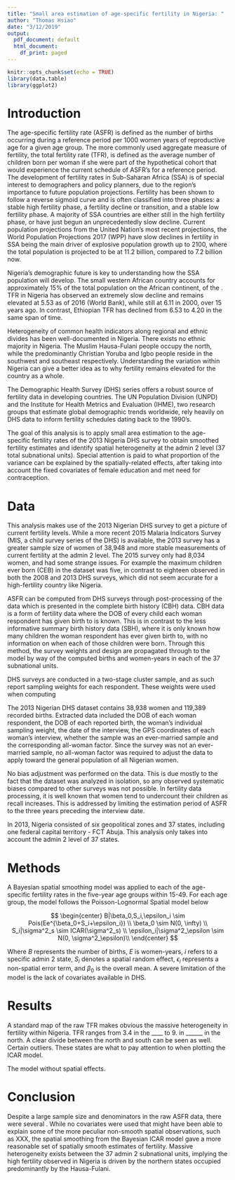 ---
title: "Small area estimation of age-specific fertility in Nigeria: "
author: "Thomas Hsiao"
date: "3/12/2019"
output:
  pdf_document: default
  html_document:
    df_print: paged
---

```{r setup, include=FALSE}
knitr::opts_chunk$set(echo = TRUE)
library(data.table)
library(ggplot2)
```

# Introduction

The age-specific fertility rate (ASFR) is defined as the number of births occurring during a reference period per 1000 women years of reproductive age for a given age group. The more commonly used aggregate measure of fertility, the total fertility rate (TFR), is defined as the average number of children born per woman if she were part of the hypothetical cohort that would experience the current schedule of ASFR's for a reference period. The development of fertility rates in Sub-Saharan Africa (SSA) is of special interest to demographers and policy planners, due to the region's importance to future population projections. Fertility has been shown to follow a reverse sigmoid curve and is often classified into three phases: a stable high fertility phase, a fertility decline or transition, and a stable low fertility phase. A majority of SSA countries are either still in the high fertility phase, or have just begun an unprecedentedly slow decline. Current population projections from the United Nation's most recent projections, the World Population Projections 2017 (WPP) have slow declines in fertility in SSA being the main driver of explosive population growth up to 2100, where the total population is projected to be at 11.2 billion, compared to 7.2 billion now. 

Nigeria's demographic future is key to understanding how the SSA population will develop. The small western African country accounts for approximately 15% of the total population on the African continent, of the . TFR in Nigeria has observed an extremely slow decline and remains elevated at 5.53 as of 2016 (World Bank), while still at 6.11 in 2000, over 15 years ago. In contrast, Ethiopian TFR has declined from 6.53 to 4.20 in the same span of time. 

Heterogeneity of common health indicators along regional and ethnic divides has been well-documented in Nigeria. There exists no ethnic majority in Nigeria. The Muslim Hausa-Fulani people occupy the north, while the predominantly Christian Yoruba and Igbo people reside in the southwest and southeast respectively. Understanding the variation within Nigeria can give a better idea as to why fertility remains elevated for the country as a whole. 

The Demographic Health Survey (DHS) series offers a robust source of fertility data in developing countries. The UN Population Division (UNPD) and the Institute for Health Metrics and Evaluation (IHME), two research groups that estimate global demographic trends worldwide, rely heavily on DHS data to inform fertility schedules dating back to the 1990's. 

The goal of this analysis is to apply small area estimation to the age-specific fertility rates of the 2013 Nigeria DHS survey to obtain smoothed fertility estimates and identify spatial heterogeneity at the admin 2 level (37 total subnational units). Special attention is paid to what proportion of the variance can be explained by the spatially-related effects, after taking into account the fixed covariates of female education and met need for contraception.   

# Data

This analysis makes use of the 2013 Nigerian DHS survey to get a picture of current fertility levels. While a more recent 2015 Malaria Indicators Survey (MIS, a child survey series of the DHS) is available, the 2013 survey has a greater sample size of women of 38,948 and more stable measurements of current fertility at the admin 2 level. The 2015 survey only had 8,034 women, and had some strange issues. For example the maximum children ever born (CEB) in the dataset was five, in contrast to eighteen observed in both the 2008 and 2013 DHS surveys, which did not seem accurate for a high-fertility country like Nigeria. 

ASFR can be computed from DHS surveys through post-processing of the data which is presented in the complete birth history (CBH) data. CBH data is a form of fertility data where the DOB of every child each woman respondent has given birth to is known. This is in contrast to the less informative summary birth history data (SBH), where it is only known how many children the woman respondent has ever given birth to, with no information on when each of those children were born. Through this method, the survey weights and design are propagated through to the model by way of the computed births and women-years in each of the 37 subnational units. 

DHS surveys are conducted in a two-stage cluster sample, and as such report sampling weights for each respondent. These weights were used when computing 

The 2013 Nigerian DHS dataset contains 38,938 women and 119,389 recorded births. Extracted data included the DOB of each woman respondent, the DOB of each reported birth, the woman's individual sampling weight, the date of the interview, the GPS coordinates of each woman's interview, whether the sample was an ever-married sample and the corresponding all-woman factor. Since the survey was not an ever-married sample, no all-woman factor was required to adjust the data to apply toward the general population of all Nigerian women. 

No bias adjustment was performed on the data. This is due mostly to the fact that the dataset was analyzed in isolation, so any observed systematic biases compared to other surveys was not possible. In fertility data processing, it is well known that women tend to undercount their children as recall increases. This is addressed by limiting the estimation period of ASFR to the three years preceding the interview date. 

In 2013, Nigeria consisted of six geopolitical zones and 37 states, including one federal capital territory - FCT Abuja. This analysis only takes into account the admin 2 level of 37 states. 

# Methods 

A Bayesian spatial smoothing model was applied to each of the age-specific fertility rates in the five-year age groups within 15-49. For each age group, the model follows the Poisson-Lognormal Spatial model below

$$
\begin{center}
B|\beta_0,S_i,\epsilon_i \sim Pois(Ee^{\beta_0+S_i+\epsilon_i}) \\
\beta_0 \sim N(0, \infty) \\
S_i|\sigma^2_s \sim ICAR(\sigma^2_s) \\
\epsilon_i|\sigma^2_\epsilon \sim N(0, \sigma^2_\epsilon)\\
\end{center}
$$

Where $B$ represents the number of births, $E$ is women-years, $i$ refers to a specific admin 2 state, $S_i$ denotes a spatial random effect, $\epsilon_i$ represents a non-spatial error term, and $\beta_0$ is the overall mean. A severe limitation of the model is the lack of covariates available in DHS. 

# Results 

A standard map of the raw TFR makes obvious the massive heterogeneity in fertility within Nigeria. TFR ranges from 3.4 in the ____ to 9. in ______ in the north. A clear divide between the north and south can be seen as well. Certain outliers. These states are what to pay attention to when plotting the ICAR model. 

The model without spatial effects. 

# Conclusion

Despite a large sample size and denominators in the raw ASFR data, there were several . While no covariates were used that might have been able to explain some of the more peculiar non-smooth spatial observations, such as XXX, the spatial smoothing from the Bayesian ICAR model gave a more reasonable set of spatially smooth estimates of fertility. Massive heterogeneity exists between the 37 admin 2 subnational units, implying the high fertility observed in Nigeria is driven by the northern states occupied predominantly by the Hausa-Fulani. 